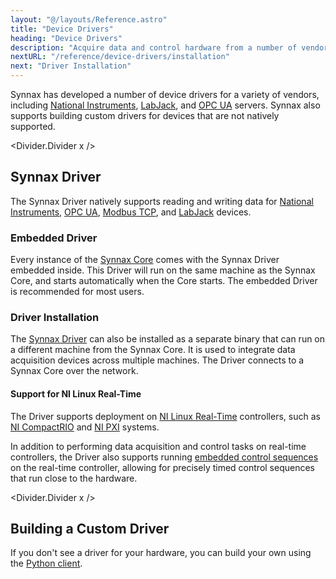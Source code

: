```yaml
---
layout: "@/layouts/Reference.astro"
title: "Device Drivers"
heading: "Device Drivers"
description: "Acquire data and control hardware from a number of vendors."
nextURL: "/reference/device-drivers/installation"
next: "Driver Installation"
---
```



Synnax has developed a number of device drivers for a variety of vendors, including
[National Instruments](https://www.ni.com), [LabJack](https://labjack.com), and
[OPC UA](https://opcfoundation.org) servers. Synnax also supports building custom
drivers for devices that are not natively supported.

<Divider.Divider x />

## Synnax Driver

The Synnax Driver natively supports reading and writing data for
[National Instruments](/reference/device-drivers/ni/get-started),
[OPC UA](/reference/device-drivers/opc-ua/connect-server),
[Modbus TCP](/reference/device-drivers/opc-ua/connect-server), and
[LabJack](/reference/device-drivers/labjack/get-started) devices.

### Embedded Driver

Every instance of the [Synnax Core](/reference/core/quick-start) comes with the Synnax
Driver embedded inside. This Driver will run on the same machine as the Synnax Core, and
starts automatically when the Core starts. The embedded Driver is recommended for most
users.

### Driver Installation

The [Synnax Driver](/reference/device-drivers/installation) can also be installed as a
separate binary that can run on a different machine from the Synnax Core. It is used to
integrate data acquisition devices across multiple machines. The Driver connects to a
Synnax Core over the network.

#### Support for NI Linux Real-Time

The Driver supports deployment on
[NI Linux Real-Time](https://www.ni.com/en/shop/linux/introduction-to-ni-linux-real-time.html)
controllers, such as [NI CompactRIO](https://www.ni.com/en/shop/compactrio.html) and
[NI PXI](https://www.ni.com/en/shop/pxi.html) systems.

In addition to performing data acquisition and control tasks on real-time controllers,
the Driver also supports running
[embedded control sequences](/reference/control/embedded/get-started) on the real-time
controller, allowing for precisely timed control sequences that run close to the
hardware.

<Divider.Divider x />

## Building a Custom Driver

If you don't see a driver for your hardware, you can build your own using the
[Python client](/reference/python-client/device-driver).
